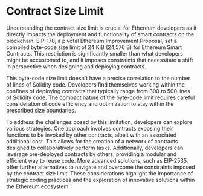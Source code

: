 
# **Contract Size Limit**

Understanding the contract size limit is crucial for Ethereum developers as it directly impacts the deployment and functionality of smart contracts on the blockchain. EIP-170, a pivotal Ethereum Improvement Proposal, set a compiled byte-code size limit of 24 KiB (24,576 B) for Ethereum Smart Contracts. This restriction is significantly smaller than what developers might be accustomed to, and it imposes constraints that necessitate a shift in perspective when designing and deploying contracts.

This byte-code size limit doesn't have a precise correlation to the number of lines of Solidity code. Developers find themselves working within the confines of deploying contracts that typically range from 300 to 500 lines of Solidity code. The compact nature of the byte-code limit requires careful consideration of code efficiency and optimization to stay within the prescribed size boundaries.

To address the challenges posed by this limitation, developers can explore various strategies. One approach involves contracts exposing their functions to be invoked by other contracts, albeit with an associated additional cost. This allows for the creation of a network of contracts designed to collaboratively perform tasks. Additionally, developers can leverage pre-deployed contracts by others, providing a modular and efficient way to reuse code. More advanced solutions, such as EIP-2535, offer further alternatives to navigate and overcome the constraints imposed by the contract size limit. These considerations highlight the importance of strategic coding practices and the exploration of innovative solutions within the Ethereum ecosystem.